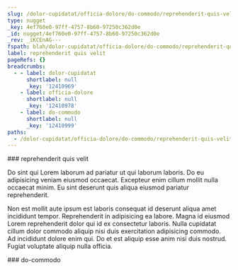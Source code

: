 ```yaml
---
slug: /dolor-cupidatat/officia-dolore/do-commodo/reprehenderit-quis-velit
type: nugget
_key: 4ef760e0-97ff-4757-8b60-97250c362d0e
_id: nugget/4ef760e0-97ff-4757-8b60-97250c362d0e
_rev: _iKCEnAG---
fspath: blah/dolor-cupidatat/officia-dolore/do-commodo/reprehenderit-quis-velit.md
label: reprehenderit quis velit
pageRefs: {}
breadcrumbs:
  - - label: dolor-cupidatat
      shortlabel: null
      _key: '12410969'
    - label: officia-dolore
      shortlabel: null
      _key: '12410978'
    - label: do-commodo
      shortlabel: null
      _key: '12410999'
paths:
  - /dolor-cupidatat/officia-dolore/do-commodo/reprehenderit-quis-velit
---
```


<NuggetArea>
<Nugget slug="/dolor-cupidatat/officia-dolore/do-commodo/reprehenderit-quis-velit" type="nugget" _key="4ef760e0-97ff-4757-8b60-97250c362d0e" _id="nugget/4ef760e0-97ff-4757-8b60-97250c362d0e" _rev="_iKCEnAG---" fspath="blah/dolor-cupidatat/officia-dolore/do-commodo/reprehenderit-quis-velit.md" label="reprehenderit quis velit" paths="/dolor-cupidatat/officia-dolore/do-commodo/reprehenderit-quis-velit">
<NuggetBody>
### reprehenderit quis velit

Do sint qui Lorem laborum ad pariatur ut qui laborum laboris. Do eu adipisicing veniam eiusmod occaecat. Excepteur enim cillum mollit nulla occaecat minim. Eu sint deserunt quis aliqua eiusmod pariatur reprehenderit.

Non est mollit aute ipsum est laboris consequat id deserunt aliqua amet incididunt tempor. Reprehenderit in adipisicing ea labore. Magna id eiusmod Lorem reprehenderit dolor qui id ex consectetur laboris. Nulla cupidatat cillum dolor commodo aliquip nisi duis exercitation adipisicing commodo. Ad incididunt dolore enim qui. Do et est aliquip esse anim nisi duis nostrud. Fugiat voluptate aliquip nulla officia.

</NuggetBody>
<Breadcrumbs>
<Crumbs>
<Crumb _key="12410969" label="dolor-cupidatat" /><Crumb _key="12410978" label="officia-dolore" /><Crumb _key="12410999" label="do-commodo" />
</Crumbs>
</Breadcrumbs>
</Nugget>

<NuggetsInbound>
</NuggetsInbound>
<NuggetsOutbound>
</NuggetsOutbound>
</NuggetArea>
<PassagesInbound>
<Passage direction="inbound" type="passage" _key="12410999" _id="passage/12410999" _rev="_iKCEnAC---" label="do-commodo" passage="do-commodo" fspath="blah/dolor-cupidatat/officia-dolore/do-commodo" paths="/dolor-cupidatat/officia-dolore/do-commodo" slug="/dolor-cupidatat/officia-dolore/do-commodo">
<NuggetBody>
### do-commodo

</NuggetBody>
<Breadcrumbs>
<Crumbs>
<Crumb _key="12410969" label="dolor-cupidatat" /><Crumb _key="12410978" label="officia-dolore" />
</Crumbs>
</Breadcrumbs>
</Passage>

</PassagesInbound>
<PassagesOutbound>
</PassagesOutbound>